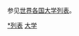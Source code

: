 {{Catnav|頁面分類|各種主題的頁面分類|按國家分類|各國組織|各國大學}}
{{Catnav|頁面分類|各種主題的頁面分類|按國家分類|各國教育|各國大學}}
{{Catnav|頁面分類|列表|社會相關列表|組織列表}}
{{Catnav|頁面分類|列表|社會相關列表|教育列表}}

参见[[世界各国大学列表|世界各国大学列表]]。

[[Category:大学|*列表]]
[[Category:學校列表|大学]]
